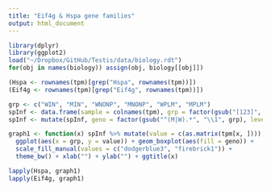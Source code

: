 ```yaml
---
title: "Eif4g & Hspa gene families"
output: html_document
---
```


```r
library(dplyr)
library(ggplot2)
load("~/Dropbox/GitHub/Testis/data/biology.rdt")
for(obj in names(biology)) assign(obj, biology[[obj]])
```

```r
(Hspa <- rownames(tpm)[grep("Hspa", rownames(tpm))])
(Eif4g <- rownames(tpm)[grep("Eif4g", rownames(tpm))])

grp <- c("WIN", "MIN", "WNONP", "MNONP", "WPLM", "MPLM") 
spInf <- data.frame(sample = colnames(tpm), grp = factor(gsub("[123]", "", colnames(tpm)), levels = grp))
spInf <- mutate(spInf, geno = factor(gsub("^(M|W).*", "\\1", grp), levels = c("W", "M")))

graph1 <- function(x) spInf %>% mutate(value = c(as.matrix(tpm[x, ]))) %>%
  ggplot(aes(x = grp, y = value)) + geom_boxplot(aes(fill = geno)) +
  scale_fill_manual(values = c("dodgerblue3", "firebrick1")) +
  theme_bw() + xlab("") + ylab("") + ggtitle(x)

lapply(Hspa, graph1)
lapply(Eif4g, graph1)

```
